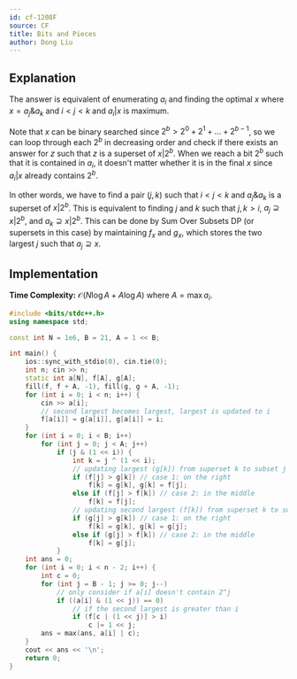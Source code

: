 ```yaml
---
id: cf-1208F
source: CF
title: Bits and Pieces
author: Dong Liu
---
```


## Explanation

The answer is equivalent of enumerating $a_i$ and finding the optimal $x$ where $x=a_j\&a_k$ and $i<j<k$ and $a_i|x$ is maximum.

Note that $x$ can be binary searched since $2^b>2^0+2^1+...+2^{b-1}$, so we can loop through each $2^b$ in decreasing order and check if there exists an answer for $z$ such that $z$ is a superset of $x|2^b$. When we reach a bit $2^b$ such that it is contained in $a_i$, it doesn't matter whether it is in the final $x$ since $a_i|x$ already contains $2^b$.

In other words, we have to find a pair $(j, k)$ such that $i<j<k$ and $a_j\&a_k$ is a superset of $x|2^b$. This is equivalent to finding $j$ and $k$ such that $j, k>i$, $a_j\supseteq x|2^b$, and $a_k\supseteq x|2^b$. This can be done by Sum Over Subsets DP (or supersets in this case) by maintaining $f_x$ and $g_x$, which stores the two largest $j$ such that $a_j\supseteq x$.

## Implementation

**Time Complexity:** $\mathcal{O}(N\log A + A\log A)$ where $A=\max a_i$.

<LanguageSection>

<CPPSection>

```cpp
#include <bits/stdc++.h>
using namespace std;

const int N = 1e6, B = 21, A = 1 << B;

int main() {
	ios::sync_with_stdio(0), cin.tie(0);
	int n; cin >> n;
	static int a[N], f[A], g[A];
	fill(f, f + A, -1), fill(g, g + A, -1);
	for (int i = 0; i < n; i++) {
		cin >> a[i];
		// second largest becomes largest, largest is updated to i
		f[a[i]] = g[a[i]], g[a[i]] = i;
	}
	for (int i = 0; i < B; i++)
		for (int j = 0; j < A; j++)
			if (j & (1 << i)) {
				int k = j ^ (1 << i);
				// updating largest (g[k]) from superset k to subset j
				if (f[j] > g[k]) // case 1: on the right
					f[k] = g[k], g[k] = f[j];
				else if (f[j] > f[k]) // case 2: in the middle
					f[k] = f[j];
				// updating second largest (f[k]) from superset k to subset j
				if (g[j] > g[k]) // case 1: on the right
					f[k] = g[k], g[k] = g[j];
				else if (g[j] > f[k]) // case 2: in the middle
					f[k] = g[j];
			}
	int ans = 0;
	for (int i = 0; i < n - 2; i++) {
		int c = 0;
		for (int j = B - 1; j >= 0; j--)
			// only consider if a[i] doesn't contain 2^j
			if ((a[i] & (1 << j)) == 0)
				// if the second largest is greater than i
				if (f[c | (1 << j)] > i)
					c |= 1 << j;
		ans = max(ans, a[i] | c);
	}
	cout << ans << '\n';
	return 0;
}
```

</CPPSection>

</LanguageSection>
